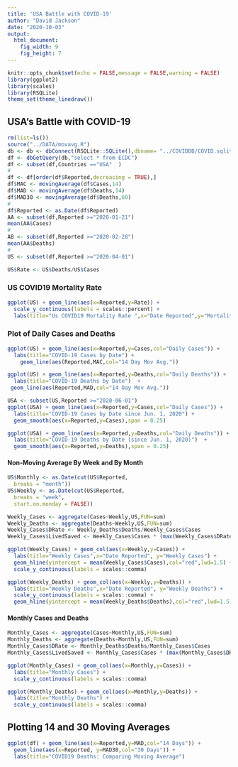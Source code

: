 ```yaml
---
title: 'USA Battle with COVID-19'
author: "David Jackson"
date: "2020-10-03"
output: 
  html_document: 
    fig_width: 9
    fig_height: 7
---
```


```r
knitr::opts_chunk$set(echo = FALSE,message = FALSE,warning = FALSE)
library(ggplot2)
library(scales)
library(RSQLite)
theme_set(theme_linedraw())
```

## USA's Battle with COVID-19

```r
rm(list=ls())
source("../DATA/movavg.R")
db <- db <- dbConnect(RSQLite::SQLite(),dbname= "../COVIDDB/COVID.sqlite3")
df <- dbGetQuery(db,"select * from ECDC")
df <- subset(df,Countries =="USA"  )
#
df <- df[order(df$Reported,decreasing = TRUE),]
df$MAC <- movingAverage(df$Cases,14)
df$MAD <- movingAverage(df$Deaths,14)
df$MAD30 <- movingAverage(df$Deaths,60)
#
df$Reported <- as.Date(df$Reported)
AA <- subset(df,Reported >="2020-01-21")
mean(AA$Cases)
#
AB <- subset(df,Reported >="2020-02-28")
mean(AA$Deaths)
#
US <- subset(df,Reported >="2020-04-01")

US$Rate <- US$Deaths/US$Cases
```

### US COVID19 Mortality Rate

```r
ggplot(US) + geom_line(aes(x=Reported,y=Rate)) +
  scale_y_continuous(labels = scales::percent) +
  labs(title="Us COVID19 Mortality Rate ",x="Date Reported",y="Mortality Rate") + geom_hline(yintercept = 0.035,col="red")

```

### Plot of Daily Cases and Deaths

```r
ggplot(US) + geom_line(aes(x=Reported,y=Cases,col="Daily Cases")) +
  labs(title="COVID-19 Cases by Date") +
    geom_line(aes(Reported,MAC,col="14 Day Mov Avg."))
```
```r
ggplot(US) + geom_line(aes(x=Reported,y=Deaths,col="Daily Deaths")) +
  labs(title="COVID-19 Deaths by Date")  +
 geom_line(aes(Reported,MAD,col="14 Day Mov Avg."))
```
```r
USA <- subset(US,Reported >="2020-06-01")
ggplot(USA) + geom_line(aes(x=Reported,y=Cases,col="Daily Cases")) +
  labs(title="COVID-19 Cases by Date since Jun. 1, 2020") +
  geom_smooth(aes(x=Reported,y=Cases),span = 0.25)

ggplot(USA) + geom_line(aes(x=Reported,y=Deaths,col="Daily Deaths")) +
  labs(title="COVID-19 Deaths by Date (since Jun. 1, 2020)")  +
  geom_smooth(aes(x=Reported,y=Deaths),span = 0.25)
```

#### Non-Moving Average By Week and By Month

```r
US$Monthly <- as.Date(cut(US$Reported,
  breaks = "month"))
US$Weekly <- as.Date(cut(US$Reported,
  breaks = "week",
  start.on.monday = FALSE))

```
```r
Weekly_Cases <- aggregate(Cases~Weekly,US,FUN=sum)
Weekly_Deaths <- aggregate(Deaths~Weekly,US,FUN=sum)
Weekly_Cases$DRate <- Weekly_Deaths$Deaths/Weekly_Cases$Cases
Weekly_Cases$LivedSaved <- Weekly_Cases$Cases * (max(Weekly_Cases$DRate) - Weekly_Cases$DRate) * 100

```
```r
ggplot(Weekly_Cases) + geom_col(aes(x=Weekly,y=Cases)) + 
  labs(title="Weekly Cases",x="Date Reported", y="Weekly Cases") +
  geom_hline(yintercept = mean(Weekly_Cases$Cases),col="red",lwd=1.5) +
  scale_y_continuous(labels = scales::comma) 

ggplot(Weekly_Deaths) + geom_col(aes(x=Weekly,y=Deaths)) + 
  labs(title="Weekly Deaths",x="Date Reported", y="Weekly Deaths") +
  scale_y_continuous(labels = scales::comma) +
  geom_hline(yintercept = mean(Weekly_Deaths$Deaths),col="red",lwd=1.5)
``` 

#### Monthly Cases and Deaths

```r

Monthly_Cases <- aggregate(Cases~Monthly,US,FUN=sum)
Monthly_Deaths <- aggregate(Deaths~Monthly,US,FUN=sum)
Monthly_Cases$DRate <- Monthly_Deaths$Deaths/Monthly_Cases$Cases
Monthly_Cases$LivedSaved <- Monthly_Cases$Cases * (max(Monthly_Cases$DRate) - Monthly_Cases$DRate) * 100
```
```r
ggplot(Monthly_Cases) + geom_col(aes(x=Monthly,y=Cases)) +
  labs(title="Monthly Cases") +
  scale_y_continuous(labels = scales::comma)

ggplot(Monthly_Deaths) + geom_col(aes(x=Monthly,y=Deaths)) +
  labs(title="Monthly Deaths") +
  scale_y_continuous(labels = scales::comma)
```

## Plotting 14 and 30 Moving Averages

```r
ggplot(df) + geom_line(aes(x=Reported,y=MAD,col="14 Days")) +
  geom_line(aes(x=Reported, y=MAD30,col="30 Days")) +
  labs(title="COVID19 Deaths: Comparing Moving Average")
```

